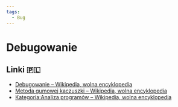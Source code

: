 ```yaml
---
tags:
  - Bug
---
```


# Debugowanie

## Linki 🇵🇱

- [Debugowanie – Wikipedia, wolna encyklopedia](https://pl.wikipedia.org/wiki/Debugowanie)
- [Metoda gumowej kaczuszki – Wikipedia, wolna encyklopedia](https://pl.wikipedia.org/wiki/Metoda_gumowej_kaczuszki)
- [Kategoria:Analiza programów – Wikipedia, wolna encyklopedia](https://pl.wikipedia.org/wiki/Kategoria:Analiza_program%C3%B3w)
